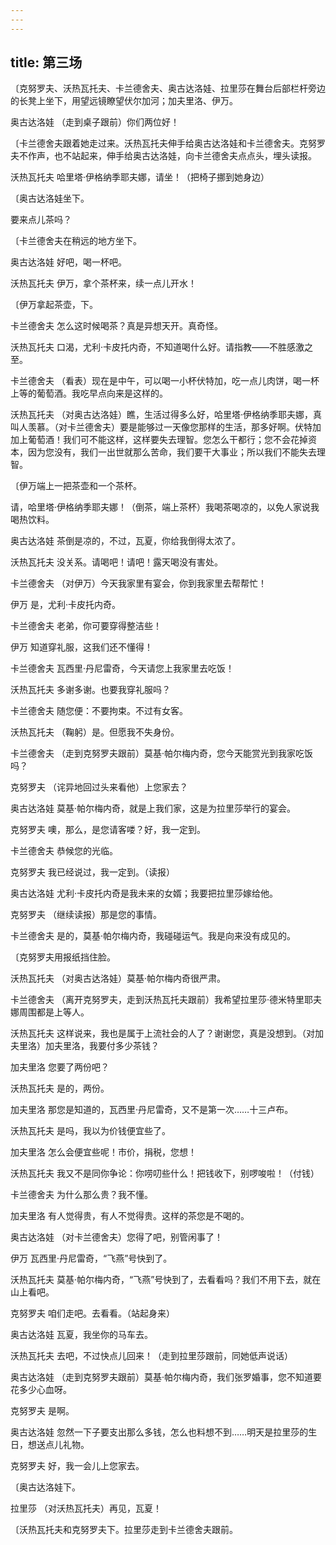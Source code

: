 ```yaml
---
---
---
```

title: 第三场
---




〔克努罗夫、沃热瓦托夫、卡兰德舍夫、奥古达洛娃、拉里莎在舞台后部栏杆旁边的长凳上坐下，用望远镜瞭望伏尔加河；加夫里洛、伊万。





奥古达洛娃 （走到桌子跟前）你们两位好！

〔卡兰德舍夫跟着她走过来。沃热瓦托夫伸手给奥古达洛娃和卡兰德舍夫。克努罗夫不作声，也不站起来，伸手给奥古达洛娃，向卡兰德舍夫点点头，埋头读报。

沃热瓦托夫 哈里塔·伊格纳季耶夫娜，请坐！（把椅子挪到她身边）

〔奥古达洛娃坐下。

要来点儿茶吗？

〔卡兰德舍夫在稍远的地方坐下。

奥古达洛娃 好吧，喝一杯吧。

沃热瓦托夫 伊万，拿个茶杯来，续一点儿开水！

〔伊万拿起茶壶，下。

卡兰德舍夫 怎么这时候喝茶？真是异想天开。真奇怪。

沃热瓦托夫 口渴，尤利·卡皮托内奇，不知道喝什么好。请指教——不胜感激之至。

卡兰德舍夫 （看表）现在是中午，可以喝一小杯伏特加，吃一点儿肉饼，喝一杯上等的葡萄酒。我吃早点向来是这样的。

沃热瓦托夫 （对奥古达洛娃）瞧，生活过得多么好，哈里塔·伊格纳季耶夫娜，真叫人羡慕。（对卡兰德舍夫）要是能够过一天像您那样的生活，那多好啊。伏特加加上葡萄酒！我们可不能这样，这样要失去理智。您怎么干都行；您不会花掉资本，因为您没有，我们一出世就那么苦命，我们要干大事业；所以我们不能失去理智。

〔伊万端上一把茶壶和一个茶杯。

请，哈里塔·伊格纳季耶夫娜！（倒茶，端上茶杯）我喝茶喝凉的，以免人家说我喝热饮料。

奥古达洛娃 茶倒是凉的，不过，瓦夏，你给我倒得太浓了。

沃热瓦托夫 没关系。请喝吧！请吧！露天喝没有害处。

卡兰德舍夫 （对伊万）今天我家里有宴会，你到我家里去帮帮忙！

伊万 是，尤利·卡皮托内奇。

卡兰德舍夫 老弟，你可要穿得整洁些！

伊万 知道穿礼服，这我们还不懂得！

卡兰德舍夫 瓦西里·丹尼雷奇，今天请您上我家里去吃饭！

沃热瓦托夫 多谢多谢。也要我穿礼服吗？

卡兰德舍夫 随您便：不要拘束。不过有女客。

沃热瓦托夫 （鞠躬）是。但愿我不失身份。

卡兰德舍夫 （走到克努罗夫跟前）莫基·帕尔梅内奇，您今天能赏光到我家吃饭吗？

克努罗夫 （诧异地回过头来看他）上您家去？

奥古达洛娃 莫基·帕尔梅内奇，就是上我们家，这是为拉里莎举行的宴会。

克努罗夫 噢，那么，是您请客喽？好，我一定到。

卡兰德舍夫 恭候您的光临。

克努罗夫 我已经说过，我一定到。（读报）

奥古达洛娃 尤利·卡皮托内奇是我未来的女婿；我要把拉里莎嫁给他。

克努罗夫 （继续读报）那是您的事情。

卡兰德舍夫 是的，莫基·帕尔梅内奇，我碰碰运气。我是向来没有成见的。

〔克努罗夫用报纸挡住脸。

沃热瓦托夫 （对奥古达洛娃）莫基·帕尔梅内奇很严肃。

卡兰德舍夫 （离开克努罗夫，走到沃热瓦托夫跟前）我希望拉里莎·德米特里耶夫娜周围都是上等人。

沃热瓦托夫 这样说来，我也是属于上流社会的人了？谢谢您，真是没想到。（对加夫里洛）加夫里洛，我要付多少茶钱？

加夫里洛 您要了两份吧？

沃热瓦托夫 是的，两份。

加夫里洛 那您是知道的，瓦西里·丹尼雷奇，又不是第一次……十三卢布。

沃热瓦托夫 是吗，我以为价钱便宜些了。

加夫里洛 怎么会便宜些呢！市价，捐税，您想！

沃热瓦托夫 我又不是同你争论：你唠叨些什么！把钱收下，别啰唆啦！（付钱）

卡兰德舍夫 为什么那么贵？我不懂。

加夫里洛 有人觉得贵，有人不觉得贵。这样的茶您是不喝的。

奥古达洛娃 （对卡兰德舍夫）您得了吧，别管闲事了！

伊万 瓦西里·丹尼雷奇，“飞燕”号快到了。

沃热瓦托夫 莫基·帕尔梅内奇，“飞燕”号快到了，去看看吗？我们不用下去，就在山上看吧。

克努罗夫 咱们走吧。去看看。（站起身来）

奥古达洛娃 瓦夏，我坐你的马车去。

沃热瓦托夫 去吧，不过快点儿回来！（走到拉里莎跟前，同她低声说话）

奥古达洛娃 （走到克努罗夫跟前）莫基·帕尔梅内奇，我们张罗婚事，您不知道要花多少心血呀。

克努罗夫 是啊。

奥古达洛娃 忽然一下子要支出那么多钱，怎么也料想不到……明天是拉里莎的生日，想送点儿礼物。

克努罗夫 好，我一会儿上您家去。

〔奥古达洛娃下。

拉里莎 （对沃热瓦托夫）再见，瓦夏！

〔沃热瓦托夫和克努罗夫下。拉里莎走到卡兰德舍夫跟前。